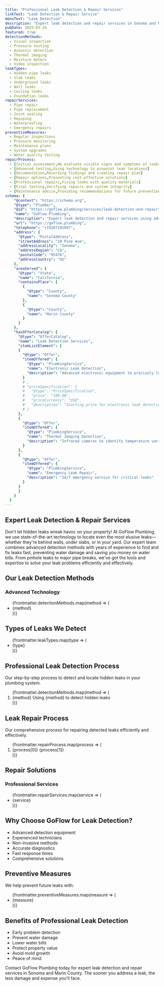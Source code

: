 ```yaml
---
title: "Professional Leak Detection & Repair Services"
linkText: "Leak Detection & Repair Service"
menuText: "Leak Detection"
description: "Expert leak detection and repair services in Sonoma and Marin County. We use advanced technology to find hidden leaks and fix them fast."
pubDate: 2025-03-24
featured: true
detectionMethods:
  - Visual inspection
  - Pressure testing
  - Acoustic detection
  - Thermal imaging
  - Moisture meters
  - Video inspection
leakTypes:
  - Hidden pipe leaks
  - Slab leaks
  - Underground leaks
  - Wall leaks
  - Ceiling leaks
  - Foundation leaks
repairServices:
  - Pipe repair
  - Pipe replacement
  - Joint sealing
  - Repiping
  - Waterproofing
  - Emergency repairs
preventiveMeasures:
  - Regular inspections
  - Pressure monitoring
  - Maintenance plans
  - System upgrades
  - Water quality testing
repairProcess:
  - [Initial assessment,We evaluate visible signs and symptoms of leaks]
  - [Advanced testing,Using technology to pinpoint leak locations]
  - [Documentation,Recording findings and creating repair plan]
  - [Repair options,Presenting cost-effective solutions]
  - [Professional repairs,Fixing leaks with quality materials]
  - [Final testing,Verifying repairs and system integrity]
  - [Maintenance advice,Providing recommendations for future prevention]
schema: {
    "@context": "https://schema.org",
    "@type": "Plumber",
    "@id": "https://goflow.plumbing/services/leak-detection-and-repair",
    "name": "GoFlow Plumbing",
    "description": "Expert leak detection and repair services using advanced technology including thermal imaging, acoustic detection, and pressure testing. We find and fix hidden leaks fast to prevent water damage.",
    "url": "https://goflow.plumbing",
    "telephone": "+19167191897",
    "address": {
      "@type": "PostalAddress",
      "streetAddress": "10 Pine Ave",
      "addressLocality": "Sonoma",
      "addressRegion": "CA",
      "postalCode": "95476",
      "addressCountry": "US"
    },
    "areaServed": {
      "@type": "State",
      "name": "California",
      "containsPlace": [
        {
          "@type": "County",
          "name": "Sonoma County"
        },
        {
          "@type": "County",
          "name": "Marin County"
        }
      ]
    },
    "hasOfferCatalog": {
      "@type": "OfferCatalog",
      "name": "Leak Detection Services",
      "itemListElement": [
      {
        "@type": "Offer",
        "itemOffered": {
          "@type": "PlumbingService",
          "name": "Electronic Leak Detection",
          "description": "Advanced electronic equipment to precisely locate hidden leaks"
        }
        # ,
        # "priceSpecification": {
        #   "@type": "PriceSpecification",
        #   "price": "199.00",
        #   "priceCurrency": "USD",
        #   "description": "Starting price for electronic leak detection service"
        # }
      },
      {
        "@type": "Offer",
        "itemOffered": {
          "@type": "PlumbingService",
          "name": "Thermal Imaging Detection",
          "description": "Infrared cameras to identify temperature variations indicating leaks"
        }
      },
      {
        "@type": "Offer",
        "itemOffered": {
          "@type": "PlumbingService",
          "name": "Emergency Leak Repair",
          "description": "24/7 emergency service for critical leaks"
        }
      }
      ]
    }
  }
---
```


<article itemScope itemType="https://schema.org/Plumber">
<meta itemprop="name" content="GoFlow Plumbing" />
<meta itemprop="image" content="https://goflow.plumbing/images/logo.png" />
<meta itemprop="telephone" content="+19167191897" />
<meta itemprop="priceRange" content="$$" />
<div itemprop="address" itemScope itemType="https://schema.org/PostalAddress">
  <meta itemprop="streetAddress" content="10 Pine Ave" />
  <meta itemprop="addressLocality" content="Sonoma" />
  <meta itemprop="addressRegion" content="CA" />
  <meta itemprop="postalCode" content="95476" />
  <meta itemprop="addressCountry" content="US" />
</div>

<div itemScope itemType="https://schema.org/Service">
<div itemprop="makesOffer" itemscope itemtype="https://schema.org/Offer">
  <h1 itemprop="name">Expert Leak Detection & Repair Services</h1>
</div>

<div itemprop="description">
  <p>
    Don't let hidden leaks wreak havoc on your property! At GoFlow Plumbing, we use state-of-the-art technology to locate even the most elusive leaks—whether they're behind walls, under slabs, or in your yard. Our expert team combines advanced detection methods with years of experience to find and fix leaks fast, preventing water damage and saving you money on water bills. From pinhole leaks to major pipe breaks, we've got the tools and expertise to solve your leak problems efficiently and effectively.
  </p>
</div>

<section itemScope itemType="https://schema.org/OfferCatalog">
  <h2>Our Leak Detection Methods</h2>

  <div>
    <h3>Advanced Technology</h3>
    <ul itemprop="itemListElement">
      {frontmatter.detectionMethods.map(method => (
        <li itemScope itemType="https://schema.org/Offer">
          <span itemprop="itemOffered" itemScope itemType="https://schema.org/Service">
            <span itemprop="name">{method}</span>
          </span>
        </li>
      ))}
    </ul>
  </div>
</section>

<section itemScope itemType="https://schema.org/Service">
  <h2>Types of Leaks We Detect</h2>

  <div itemprop="serviceOutput">
    <ul>
      {frontmatter.leakTypes.map(type => (
        <li>{type}</li>
      ))}
    </ul>
  </div>
</section>

<section itemScope itemType="https://schema.org/HowTo">
  <h2 itemprop="name">Professional Leak Detection Process</h2>
  <div itemprop="description">Our step-by-step process to detect and locate hidden leaks in your plumbing system.</div>

  <ol>
    {frontmatter.detectionMethods.map(method => (
      <li itemScope itemType="https://schema.org/HowToStep" itemprop="step">
        <span itemprop="name">{method}</span>
        <span itemprop="text">Using {method} to detect hidden leaks</span>
      </li>
    ))}
  </ol>
</section>

<section itemScope itemType="https://schema.org/HowTo">
  <h2 itemprop="name">Leak Repair Process</h2>
  <div itemprop="description">Our comprehensive process for repairing detected leaks efficiently and effectively.</div>

  <ol>
    {frontmatter.repairProcess.map(process => (
      <li itemScope itemType="https://schema.org/HowToStep" itemprop="step">
        <span itemprop="name">{process[0]}</span>
        <span itemprop="text">{process[1]}</span>
      </li>
    ))}
  </ol>
</section>

<section itemScope itemType="https://schema.org/OfferCatalog">
  <h2>Repair Solutions</h2>

  <div>
    <h3>Professional Services</h3>
    <ul itemprop="itemListElement">
      {frontmatter.repairServices.map(service => (
        <li itemScope itemType="https://schema.org/Offer">
          <span itemprop="itemOffered" itemScope itemType="https://schema.org/Service">
            <span itemprop="name">{service}</span>
          </span>
        </li>
      ))}
    </ul>
  </div>
</section>

<section itemScope itemType="https://schema.org/Service">
  <h2>Why Choose GoFlow for Leak Detection?</h2>

  <ul itemprop="hasOfferCatalog" itemScope itemType="https://schema.org/OfferCatalog">
    <li itemprop="itemListElement" itemScope itemType="https://schema.org/Offer">
      <span itemprop="itemOffered" itemScope itemType="https://schema.org/Service">
        <span itemprop="name">Advanced detection equipment</span>
      </span>
    </li>
    <li itemprop="itemListElement" itemScope itemType="https://schema.org/Offer">
      <span itemprop="itemOffered" itemScope itemType="https://schema.org/Service">
        <span itemprop="name">Experienced technicians</span>
      </span>
    </li>
    <li itemprop="itemListElement" itemScope itemType="https://schema.org/Offer">
      <span itemprop="itemOffered" itemScope itemType="https://schema.org/Service">
        <span itemprop="name">Non-invasive methods</span>
      </span>
    </li>
    <li itemprop="itemListElement" itemScope itemType="https://schema.org/Offer">
      <span itemprop="itemOffered" itemScope itemType="https://schema.org/Service">
        <span itemprop="name">Accurate diagnostics</span>
      </span>
    </li>
    <li itemprop="itemListElement" itemScope itemType="https://schema.org/Offer">
      <span itemprop="itemOffered" itemScope itemType="https://schema.org/Service">
        <span itemprop="name">Fast response times</span>
      </span>
    </li>
    <li itemprop="itemListElement" itemScope itemType="https://schema.org/Offer">
      <span itemprop="itemOffered" itemScope itemType="https://schema.org/Service">
        <span itemprop="name">Comprehensive solutions</span>
      </span>
    </li>
  </ul>
</section>

<section itemScope itemType="https://schema.org/Service">
  <h2>Preventive Measures</h2>

  <div itemprop="serviceOutput">
    <p>We help prevent future leaks with:</p>
    <ul>
      {frontmatter.preventiveMeasures.map(measure => (
        <li>{measure}</li>
      ))}
    </ul>
  </div>
</section>

<section itemScope itemType="https://schema.org/Service">
  <h2>Benefits of Professional Leak Detection</h2>

  <div itemprop="serviceOutput">
    <ul>
      <li>Early problem detection</li>
      <li>Prevent water damage</li>
      <li>Lower water bills</li>
      <li>Protect property value</li>
      <li>Avoid mold growth</li>
      <li>Peace of mind</li>
    </ul>
  </div>
</section>

<section itemScope itemType="https://schema.org/ContactPoint">
  <p>
    Contact GoFlow Plumbing today for expert leak detection and repair services in Sonoma and Marin County. The sooner you address a leak, the less damage and expense you'll face.
  </p>
</section>
</div>
</article>

